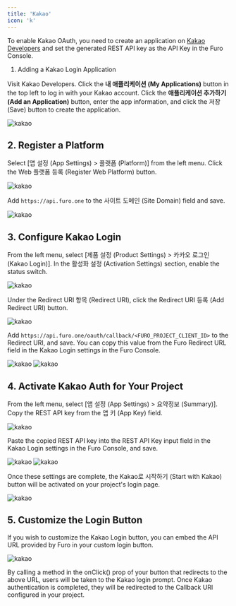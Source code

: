 ```yaml
---
title: 'Kakao'
icon: 'k'
---
```


To enable Kakao OAuth, you need to create an application on [Kakao Developers](https://developers.kakao.com/docs/latest/ko/kakaologin/common) and set the generated REST API key as the API Key in the Furo Console.

1. Adding a Kakao Login Application

Visit Kakao Developers. Click the **내 애플리케이션 (My Applications)** button in the top left to log in with your Kakao account. Click the **애플리케이션 추가하기 (Add an Application)** button, enter the app information, and click the 저장 (Save) button to create the application.

<img src="/images/kakao1.webp" alt="kakao" />

## 2. Register a Platform

Select [앱 설정 (App Settings) > 플랫폼 (Platform)] from the left menu. Click the Web 플랫폼 등록 (Register Web Platform) button.

<img src="/images/kakao1.webp" alt="kakao" />

Add `https://api.furo.one` to the 사이트 도메인 (Site Domain) field and save.

<img src="/images/kakao2.png" alt="kakao" />

## 3. Configure Kakao Login

From the left menu, select [제품 설정 (Product Settings) > 카카오 로그인 (Kakao Login)]. In the 활성화 설정 (Activation Settings) section, enable the status switch.

<img src="/images/kakao3.png" alt="kakao" />

Under the Redirect URI 항목 (Redirect URI), click the Redirect URI 등록 (Add Redirect URI) button.

<img src="/images/kakao4.png" alt="kakao" />

Add `https://api.furo.one/oauth/callback/<FURO_PROJECT_CLIENT_ID>` to the Redirect URI, and save. You can copy this value from the Furo Redirect URL field in the Kakao Login settings in the Furo Console.

<img src="/images/kakao5.png" alt="kakao" />

<img src="/images/kakao6.jpeg" alt="kakao" />

## 4. Activate Kakao Auth for Your Project

From the left menu, select [앱 설정 (App Settings) > 요약정보 (Summary)]. Copy the REST API key from the 앱 키 (App Key) field.

<img src="/images/kakao7.png" alt="kakao" />

Paste the copied REST API key into the REST API Key input field in the Kakao Login settings in the Furo Console, and save.

<img src="/images/kakao8.png" alt="kakao" />
<img src="/images/kakao8.jpeg" alt="kakao" />

Once these settings are complete, the Kakao로 시작하기 (Start with Kakao) button will be activated on your project's login page.

<img src="/images/kakao9.jpeg" alt="kakao" />

## 5. Customize the Login Button

If you wish to customize the Kakao Login button, you can embed the API URL provided by Furo in your custom login button.

<img src="/images/kakao11.jpeg" alt="kakao" />

By calling a method in the onClick() prop of your button that redirects to the above URL, users will be taken to the Kakao login prompt. Once Kakao authentication is completed, they will be redirected to the Callback URI configured in your project.
